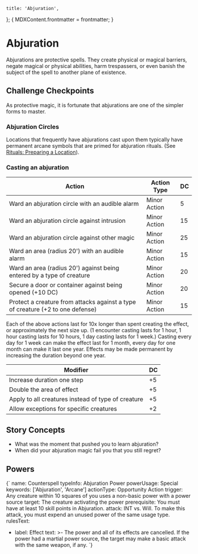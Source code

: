 
	title: 'Abjuration',
};
{
	MDXContent.frontmatter = frontmatter;
}

# Abjuration

Abjurations are protective spells. They create physical or magical barriers,
negate magical or physical abilities, harm trespassers, or even banish the
subject of the spell to another plane of existence.

## Challenge Checkpoints

As protective magic, it is fortunate that abjurations are one of the simpler
forms to master.

### Abjuration Circles

Locations that frequently have abjurations cast upon them typically have
permanent arcane symbols that are primed for abjuration rituals. (See
[Rituals: Preparing a Location](/rules/rituals#Preparing-a-location)).

### Casting an abjuration

| Action                                                                         | Action Type  | DC  |
| ------------------------------------------------------------------------------ | ------------ | --- |
| Ward an abjuration circle with an audible alarm                                | Minor Action | 5   |
| Ward an abjuration circle against intrusion                                    | Minor Action | 15  |
| Ward an abjuration circle against other magic                                  | Minor Action | 25  |
| Ward an area (radius 20') with an audible alarm                                | Minor Action | 15  |
| Ward an area (radius 20') against being entered by a type of creature          | Minor Action | 20  |
| Secure a door or container against being opened (+10 DC)                       | Minor Action | 20  |
| Protect a creature from attacks against a type of creature (+2 to one defense) | Minor Action | 15  |

Each of the above actions last for 10x longer than spent creating the effect, or
approximately the next size up. (1 encounter casting lasts for 1 hour, 1 hour
casting lasts for 10 hours, 1 day casting lasts for 1 week.) Casting every day
for 1 week can make the effect last for 1 month, every day for one month can
make it last one year. Effects may be made permanent by increasing the duration
beyond one year.

| Modifier                                           | DC  |
| -------------------------------------------------- | --- |
| Increase duration one step                         | +5  |
| Double the area of effect                          | +5  |
| Apply to all creatures instead of type of creature | +5  |
| Allow exceptions for specific creatures            | +2  |

## Story Concepts

- What was the moment that pushed you to learn abjuration?
- When did your abjuration magic fail you that you still regret?

## Powers

<Power>{`
name: Counterspell
typeInfo: Abjuration Power
powerUsage: Special
keywords: ['Abjuration', 'Arcane']
actionType: Opportunity Action
trigger: Any creature within 10 squares of you uses a non-basic power with a power source
target: The creature activating the power
prerequisite: You must have at least 10 skill points in Abjuration.
attack: INT vs. Will. To make this attack, you must expend an unused power of the same usage type.
rulesText:
- label: Effect
  text: >-
    The power and all of its effects are cancelled. If the power had a martial
    power source, the target may make a basic attack with the same weapon, if
    any.
`}</Power>
